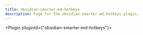 ---
title: obsidian-smarter-md-hotkeys
description: Page for the obsidian-smarter-md-hotkeys plugin.
---


<Plugin pluginId={"obsidian-smarter-md-hotkeys"}></Plugin>